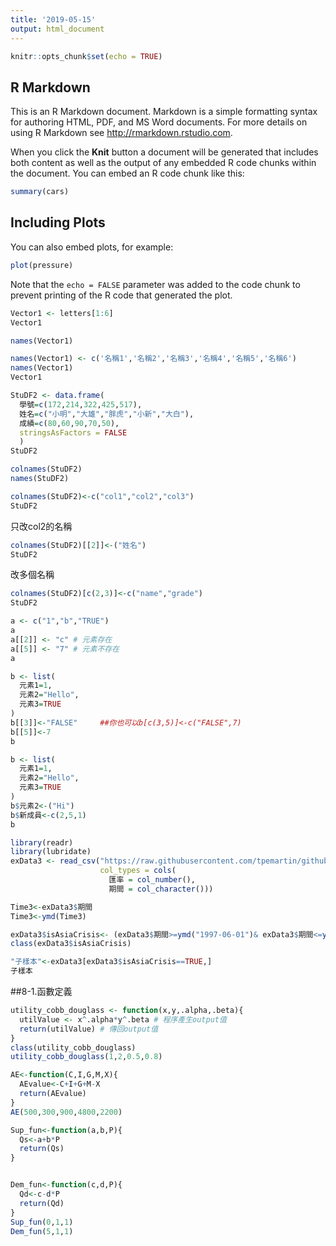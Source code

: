 ```yaml
---
title: '2019-05-15'
output: html_document
---
```


```r
knitr::opts_chunk$set(echo = TRUE)
```

## R Markdown

This is an R Markdown document. Markdown is a simple formatting syntax for authoring HTML, PDF, and MS Word documents. For more details on using R Markdown see <http://rmarkdown.rstudio.com>.

When you click the **Knit** button a document will be generated that includes both content as well as the output of any embedded R code chunks within the document. You can embed an R code chunk like this:

```r
summary(cars)
```

## Including Plots

You can also embed plots, for example:

```r
plot(pressure)
```

Note that the `echo = FALSE` parameter was added to the code chunk to prevent printing of the R code that generated the plot.

```r
Vector1 <- letters[1:6]
Vector1

names(Vector1)
```

```r
names(Vector1) <- c('名稱1','名稱2','名稱3','名稱4','名稱5','名稱6')
names(Vector1)
Vector1
```

```r
StuDF2 <- data.frame(
  學號=c(172,214,322,425,517),
  姓名=c("小明","大雄","胖虎","小新","大白"),
  成績=c(80,60,90,70,50),
  stringsAsFactors = FALSE
  )
StuDF2 
```

```r
colnames(StuDF2)
names(StuDF2)
```

```r
colnames(StuDF2)<-c("col1","col2","col3")
StuDF2
```

只改col2的名稱
```r
colnames(StuDF2)[[2]]<-("姓名")
StuDF2
```

改多個名稱
```r
colnames(StuDF2)[c(2,3)]<-c("name","grade")
StuDF2
```

```r
a <- c("1","b","TRUE")
a
a[[2]] <- "c" # 元素存在
a[[5]] <- "7" # 元素不存在
a
```

```r
b <- list(
  元素1=1,
  元素2="Hello",
  元素3=TRUE
)
b[[3]]<-"FALSE"     ##你也可以b[c(3,5)]<-c("FALSE",7)
b[[5]]<-7
b
```

```r
b <- list(
  元素1=1,
  元素2="Hello",
  元素3=TRUE
)
b$元素2<-("Hi")
b$新成員<-c(2,5,1)
b
```

```r
library(readr)
library(lubridate)
exData3 <- read_csv("https://raw.githubusercontent.com/tpemartin/github-data/master/exData3.csv",
                    col_types = cols(
                      匯率 = col_number(),
                      期間 = col_character()))
```

```r
Time3<-exData3$期間
Time3<-ymd(Time3)
```

```r
exData3$isAsiaCrisis<- (exData3$期間>=ymd("1997-06-01")& exData3$期間<=ymd("1998-12-01"))
class(exData3$isAsiaCrisis)
```

```r
"子樣本"<-exData3[exData3$isAsiaCrisis==TRUE,]
子樣本
```

##8-1.函數定義
```r
utility_cobb_douglass <- function(x,y,.alpha,.beta){
  utilValue <- x^.alpha*y^.beta # 程序產生output值
  return(utilValue) # 傳回output值
}
class(utility_cobb_douglass)
utility_cobb_douglass(1,2,0.5,0.8)
```

```r
AE<-function(C,I,G,M,X){
  AEvalue<-C+I+G+M-X
  return(AEvalue)
}
AE(500,300,900,4800,2200)
```

```r
Sup_fun<-function(a,b,P){
  Qs<-a+b*P
  return(Qs)
}


Dem_fun<-function(c,d,P){
  Qd<-c-d*P
  return(Qd)
}
Sup_fun(0,1,1)
Dem_fun(5,1,1)
```





















































